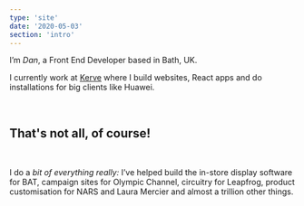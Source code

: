 ```yaml
---
type: 'site'
date: '2020-05-03'
section: 'intro'
---
```


I’m <em>Dan</em>, a Front End Developer based in Bath, UK.

I currently work at [Kerve](https://kerve.co.uk) where I build websites, React apps and do installations for big clients like Huawei.

<br />

## That's not all, of course!

<br />

I do a <em> bit of everything really:</em> I’ve helped build the in-store display software for BAT, campaign sites for  Olympic Channel, circuitry for Leapfrog, product customisation for NARS and Laura Mercier and almost a trillion other things.
